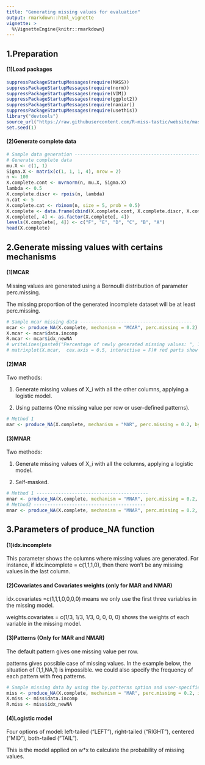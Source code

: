 ```yaml
---
title: "Generating missing values for evaluation"
output: rmarkdown::html_vignette
vignette: >
  %\VignetteEngine{knitr::rmarkdown}
---
```

## 1.Preparation
#### (1)Load packages
```r
suppressPackageStartupMessages(require(MASS))
suppressPackageStartupMessages(require(norm))
suppressPackageStartupMessages(require(VIM))
suppressPackageStartupMessages(require(ggplot2))
suppressPackageStartupMessages(require(naniar))
suppressPackageStartupMessages(require(usethis))
library("devtools")
source_url("https://raw.githubusercontent.com/R-miss-tastic/website/master/static/how-to/generate/amputation.R")
set.seed(1)
```

#### (2)Generate complete data
```r
# Sample data generation ------------------------------------------------------
# Generate complete data
mu.X <- c(1, 1)
Sigma.X <- matrix(c(1, 1, 1, 4), nrow = 2)
n <- 100
X.complete.cont <- mvrnorm(n, mu.X, Sigma.X)
lambda <- 0.5
X.complete.discr <- rpois(n, lambda)
n.cat <- 5
X.complete.cat <- rbinom(n, size = 5, prob = 0.5)
X.complete <- data.frame(cbind(X.complete.cont, X.complete.discr, X.complete.cat))
X.complete[, 4] <- as.factor(X.complete[, 4])
levels(X.complete[, 4]) <- c("F", "E", "D", "C", "B", "A")
head(X.complete)
```

## 2.Generate missing values with certains mechanisms
#### (1)MCAR
Missing values are generated using a Bernoulli distribution of parameter perc.missing.

The missing proportion of the generated incomplete dataset will be at least perc.missing.
```r
# Sample mcar missing data -----------------------------------------
mcar <- produce_NA(X.complete, mechanism = "MCAR", perc.missing = 0.2)
X.mcar <- mcar$data.incomp
R.mcar <- mcar$idx_newNA
# writeLines(paste0("Percentage of newly generated missing values: ", 100*sum(R.mcar)/prod(dim(R.mcar)), " %"))
# matrixplot(X.mcar,  cex.axis = 0.5, interactive = F)# red parts show the positions of the missing values
```
#### (2)MAR
Two methods:

1. Generate missing values of X_i with all the other columns, applying a logistic model.

2. Using patterns (One missing value per row or user-defined patterns).
```r
# Method 1
mar <- produce_NA(X.complete, mechanism = "MAR", perc.missing = 0.2, by.patterns = F)
```
#### (3)MNAR
Two methods:

1. Generate missing values of X_i with all the columns, applying a logistic model.

2. Self-masked.
```r
# Method 1 -----------------------------------------
mnar <- produce_NA(X.complete, mechanism = "MNAR", perc.missing = 0.2, by.patterns = F)
# Method2 -----------------------------------------
mnar <- produce_NA(X.complete, mechanism = "MNAR", perc.missing = 0.2, self.mask = "lower", idx.incomplete = c(1, 1, 0, 0))
```

## 3.Parameters of produce_NA function
#### (1)idx.incomplete
This parameter shows the columns where missing values are generated. For instance, if idx.incomplete = c(1,1,1,0), then there won't be any missing values in the last column.

#### (2)Covariates and Covariates weights (only for MAR and NMAR)
idx.covariates =c(1,1,1,0,0,0,0) means we only use the first three variables in the missing model.

weights.covariates = c(1/3, 1/3, 1/3, 0, 0, 0, 0) shows the weights of each variable in the missing model.

#### (3)Patterns (Only for MAR and NMAR)
The default pattern gives one missing value per row.

patterns gives possible case of missing values. In the example below, the situation of (1,1,NA,1) is impossible. we could also specify the frequency of each pattern with freq.patterns.
```r
# Sample missing data by using the by.patterns option and user-specified patterns ----
miss <- produce_NA(X.complete, mechanism = "MAR", perc.missing = 0.2, idx.incomplete = c(1, 0, 1, 1), by.patterns = T, patterns = matrix(c(0, 1, 1, 1, 1, 1, 0, 0), ncol = 4, byrow = T), freq.patterns = c(0.2, 0.8))
X.miss <- miss$data.incomp
R.miss <- miss$idx_newNA
```

#### (4)Logistic model
Four options of model: left-tailed ("LEFT"), right-tailed ("RIGHT"), centered ("MID"), both-tailed ("TAIL").

This is the model applied on \sum w*x to calculate the probability of missing values.





